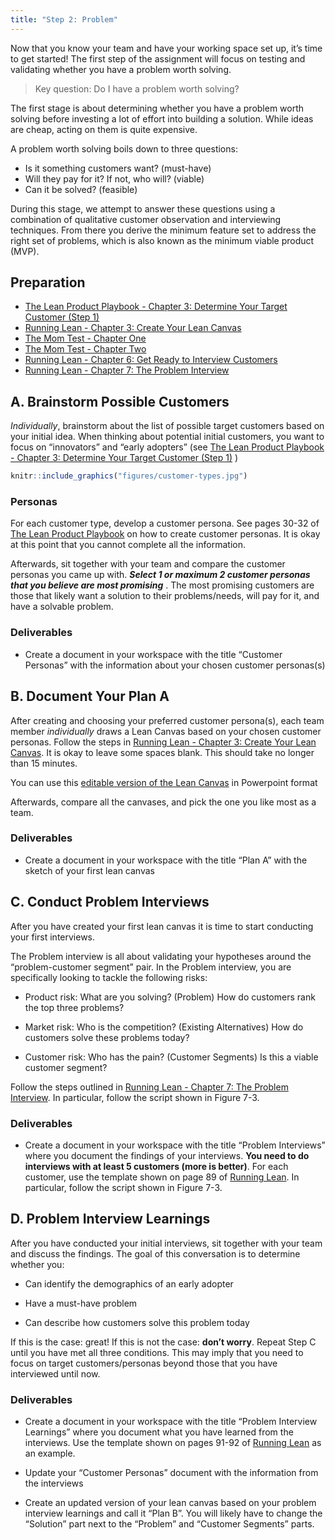 ```yaml
---
title: "Step 2: Problem"
---
```


Now that you know your team and have your working space set up, it's time to get started! The first step of the assignment will focus on testing and validating whether you have a problem worth solving.

> Key question: Do I have a problem worth solving?

The first stage is about determining whether you have a problem worth solving before investing a lot of effort into building a solution. While ideas are cheap, acting on them is quite expensive.

A problem worth solving boils down to three questions:

* Is it something customers want? (must-have)
* Will they pay for it? If not, who will? (viable)
* Can it be solved? (feasible)

During this stage, we attempt to answer these questions using a combination of qualitative customer observation and interviewing techniques. From there you derive the minimum feature set to address the right set of problems, which is also known as the minimum viable product (MVP).

## Preparation
* [The Lean Product Playbook - Chapter 3: Determine Your Target Customer (Step 1)](https://github.com/jmahieu/Lean-Project/raw/main/The%20Lean%20Product%20Playbook%20-%202015%20-%20Olsen.pdf)
* [Running Lean - Chapter 3: Create Your Lean Canvas ](https://github.com/jmahieu/Lean-Project/raw/main/Ash%20Maurya%20-%20Running%20Lean%20(2nd%20edition).pdf)
* [The Mom Test - Chapter One](https://github.com/jmahieu/Lean-Project/raw/main/The%20Mom%20Test%20-%20Rob%20Fitzpatrick.pdf)
* [The Mom Test - Chapter Two](https://github.com/jmahieu/Lean-Project/raw/main/The%20Mom%20Test%20-%20Rob%20Fitzpatrick.pdf)
* [Running Lean - Chapter 6: Get Ready to Interview Customers ](https://github.com/jmahieu/Lean-Project/raw/main/Ash%20Maurya%20-%20Running%20Lean%20(2nd%20edition).pdf)
* [Running Lean - Chapter 7: The Problem Interview ](https://github.com/jmahieu/Lean-Project/raw/main/Ash%20Maurya%20-%20Running%20Lean%20(2nd%20edition).pdf)

## A. Brainstorm Possible Customers 
*Individually*, brainstorm about the list of possible target customers based on your initial idea. When thinking about potential initial customers, you want to focus on "innovators" and "early adopters" (see [The Lean Product Playbook - Chapter 3: Determine Your Target Customer (Step 1)](https://github.com/jmahieu/Lean-Project/raw/main/The%20Lean%20Product%20Playbook%20-%202015%20-%20Olsen.pdf) )

```r
knitr::include_graphics("figures/customer-types.jpg")
```

### Personas 
For each customer type, develop a customer persona. See pages 30-32 of [The Lean Product Playbook](https://github.com/jmahieu/Lean-Project/raw/main/The%20Lean%20Product%20Playbook%20-%202015%20-%20Olsen.pdf) on how to create customer personas.  It is okay at this point that you cannot complete all the information. 


Afterwards, sit together with your team and compare the customer personas you came up with. ***Select 1 or maximum 2 customer personas that you believe are most promising*** . The most promising customers are those that likely want a solution to their problems/needs, will pay for it, and have a solvable problem.

### **Deliverables** 

* Create a document in your workspace with the title "Customer Personas" with the information about your chosen customer personas(s)


## B. Document Your Plan A

After creating and choosing your preferred customer persona(s), each team member *individually* draws a Lean Canvas based on your chosen customer personas. Follow the steps in [Running Lean - Chapter 3: Create Your Lean Canvas ](https://github.com/jmahieu/Lean-Project/raw/main/Ash%20Maurya%20-%20Running%20Lean%20(2nd%20edition).pdf). It is okay to leave some spaces blank. This should take no longer than 15 minutes. 

You can use this [editable version of the Lean Canvas](https://github.com/jmahieu/Lean-Project/blob/main/lean-canvas.ppt?raw=true) in Powerpoint format

Afterwards, compare all the canvases, and pick the one you like most as a team. 

### **Deliverables** 

* Create a document in your workspace with the title "Plan A" with the sketch of your first lean canvas

## C. Conduct Problem Interviews
After you have created your first lean canvas it is time to start conducting your first interviews. 

The Problem interview is all about validating your hypotheses around the “problem-customer segment” pair. In the Problem interview, you are specifically
looking to tackle the following risks:

* Product risk: What are you solving? (Problem)
How do customers rank the top three problems?

* Market risk: Who is the competition? (Existing Alternatives)
How do customers solve these problems today?

* Customer risk: Who has the pain? (Customer Segments)
Is this a viable customer segment?

Follow the steps outlined in [Running Lean - Chapter 7: The Problem Interview ](https://github.com/jmahieu/Lean-Project/raw/main/Ash%20Maurya%20-%20Running%20Lean%20(2nd%20edition).pdf). In particular, follow the script shown in Figure 7-3. 

### **Deliverables** 
* Create a document in your workspace with the title "Problem Interviews" where you document the findings of your interviews. **You need to do interviews with at least 5 customers (more is better)**. For each customer, use the template shown on page 89 of [Running Lean](https://github.com/jmahieu/Lean-Project/raw/main/Ash%20Maurya%20-%20Running%20Lean%20(2nd%20edition).pdf). In particular, follow the script shown in Figure 7-3.

## D. Problem Interview Learnings

After you have conducted your initial interviews, sit together with your team and discuss the findings. The goal of this conversation is to determine whether you:

* Can identify the demographics of an early adopter

* Have a must-have problem

* Can describe how customers solve this problem today

If this is the case: great! If this is not the case: **don't worry**. Repeat Step C until you have met all three conditions. This may imply that you need to focus on target customers/personas beyond those that you have interviewed until now. 

### **Deliverables** 
* Create a document in your workspace with the title "Problem Interview Learnings" where you document what you have learned from the interviews. Use the template shown on pages 91-92 of [Running Lean](https://github.com/jmahieu/Lean-Project/raw/main/Ash%20Maurya%20-%20Running%20Lean%20(2nd%20edition).pdf) as an example. 

* Update your "Customer Personas" document with the information from the interviews

* Create an updated version of your lean canvas based on your problem interview learnings and call it "Plan B". You will likely have to change the "Solution" part next to the "Problem" and "Customer Segments" parts.



